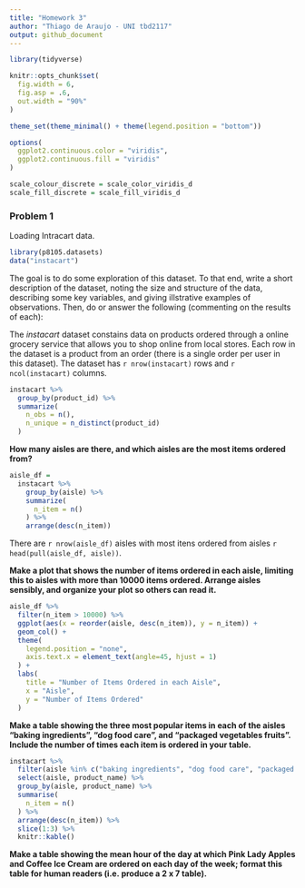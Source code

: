 ```yaml
---
title: "Homework 3"
author: "Thiago de Araujo - UNI tbd2117"
output: github_document
---
```


```r
library(tidyverse)

knitr::opts_chunk$set(
  fig.width = 6,
  fig.asp = .6,
  out.width = "90%"
)

theme_set(theme_minimal() + theme(legend.position = "bottom"))

options(
  ggplot2.continuous.color = "viridis",
  ggplot2.continuous.fill = "viridis"
)

scale_colour_discrete = scale_color_viridis_d
scale_fill_discrete = scale_fill_viridis_d
```

### Problem 1

Loading Intracart data.

```r
library(p8105.datasets)
data("instacart")
```

The goal is to do some exploration of this dataset. To that end, write a short description of the dataset, noting the size and structure of the data, describing some key variables, and giving illstrative examples of observations. Then, do or answer the following (commenting on the results of each):

The _instacart_ dataset constains data on products ordered through a online grocery service that allows you to shop online from local stores. Each row in the dataset is a product from an order (there is a single order per user in this dataset). The dataset has `r nrow(instacart)` rows and `r ncol(instacart)` columns.

```r
instacart %>% 
  group_by(product_id) %>% 
  summarize(
    n_obs = n(),
    n_unique = n_distinct(product_id)
  )
```


**How many aisles are there, and which aisles are the most items ordered from?**

```r
aisle_df =
  instacart %>% 
    group_by(aisle) %>% 
    summarize(
      n_item = n()
    ) %>%
    arrange(desc(n_item))
```

There are `r nrow(aisle_df)` aisles with most itens ordered from aisles `r head(pull(aisle_df, aisle))`.

**Make a plot that shows the number of items ordered in each aisle, limiting this to aisles with more than 10000 items ordered. Arrange aisles sensibly, and organize your plot so others can read it.**

```r
aisle_df %>% 
  filter(n_item > 10000) %>%
  ggplot(aes(x = reorder(aisle, desc(n_item)), y = n_item)) + 
  geom_col() +
  theme(
    legend.position = "none",
    axis.text.x = element_text(angle=45, hjust = 1)
  ) + 
  labs(
    title = "Number of Items Ordered in each Aisle",
    x = "Aisle",
    y = "Number of Items Ordered"
  )
```

**Make a table showing the three most popular items in each of the aisles “baking ingredients”, “dog food care”, and “packaged vegetables fruits”. Include the number of times each item is ordered in your table.**

```r
instacart %>%
  filter(aisle %in% c("baking ingredients", "dog food care", "packaged vegetables fruits")) %>%
  select(aisle, product_name) %>%
  group_by(aisle, product_name) %>%
  summarise(
    n_item = n()
  ) %>%
  arrange(desc(n_item)) %>%
  slice(1:3) %>% 
  knitr::kable()
```

**Make a table showing the mean hour of the day at which Pink Lady Apples and Coffee Ice Cream are ordered on each day of the week; format this table for human readers (i.e. produce a 2 x 7 table).**